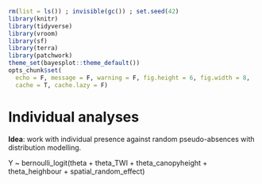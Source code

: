 ```r
rm(list = ls()) ; invisible(gc()) ; set.seed(42)
library(knitr)
library(tidyverse)
library(vroom)
library(sf)
library(terra)
library(patchwork)
theme_set(bayesplot::theme_default())
opts_chunk$set(
  echo = F, message = F, warning = F, fig.height = 6, fig.width = 8,
  cache = T, cache.lazy = F)
```

# Individual analyses

**Idea**: work with individual presence against random pseudo-absences with distribution modelling.

Y ~ bernoulli_logit(theta + theta_TWI + theta_canopyheight + theta_heighbour + spatial_random_effect)
